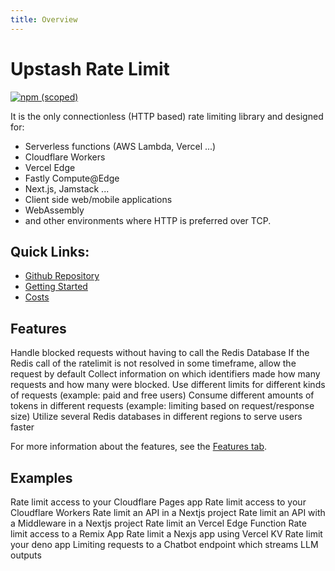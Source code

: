 ```yaml
---
title: Overview
---
```


# Upstash Rate Limit

[![npm (scoped)](https://img.shields.io/npm/v/@upstash/ratelimit)](https://www.npmjs.com/package/ratelimit)

It is the only connectionless (HTTP based) rate limiting library and designed
for:

- Serverless functions (AWS Lambda, Vercel ...)
- Cloudflare Workers
- Vercel Edge
- Fastly Compute@Edge
- Next.js, Jamstack ...
- Client side web/mobile applications
- WebAssembly
- and other environments where HTTP is preferred over TCP.

## Quick Links:

- [Github Repository](https://github.com/upstash/ratelimit)
- [Getting Started](https://upstash.com/docs/oss/sdks/ts/ratelimit/gettingstarted)
- [Costs](https://upstash.com/docs/oss/sdks/ts/ratelimit/costs)

## Features

<CardGroup cols={2}>
  <Card title="Caching" icon="shield-halved" href='https://upstash.com/docs/oss/sdks/ts/ratelimit/features#caching'>
    Handle blocked requests without having to call the Redis Database
  </Card>
  <Card title="Timeout" icon="stopwatch" href='https://upstash.com/docs/oss/sdks/ts/ratelimit/features#timeout'>
    If the Redis call of the ratelimit is not resolved in some timeframe, allow the request by default
  </Card>
  <Card title="Analytics & Dashboard" icon="magnifying-glass-chart" href='https://upstash.com/docs/oss/sdks/ts/ratelimit/features#analytics-and-dashboard'>
    Collect information on which identifiers made how many requests and how many were blocked.
  </Card>
  <Card title="Multiple Limits" icon="gears" href='https://upstash.com/docs/oss/sdks/ts/ratelimit/features#using-multiple-limits'>
    Use different limits for different kinds of requests (example: paid and free users)
  </Card>
  <Card title="Custom Rates" icon="chart-simple" href='https://upstash.com/docs/oss/sdks/ts/ratelimit/features#custom-rates'>
    Consume different amounts of tokens in different requests (example: limiting based on request/response size)
  </Card>
  <Card title="Multi Region" icon="globe" href='https://upstash.com/docs/oss/sdks/ts/ratelimit/features#multi-region'>
    Utilize several Redis databases in different regions to serve users faster
  </Card>
</CardGroup>

For more information about the features, see the [Features tab](https://upstash.com/docs/oss/sdks/ts/ratelimit/features).

## Examples

<CardGroup cols={2}>
  <Card title="Cloudflare Pages" href='https://github.com/upstash/ratelimit/tree/main/examples/cloudflare-pages'>
    Rate limit access to your Cloudflare Pages app
  </Card>
  <Card title="Cloudflare Workers" href='https://github.com/upstash/ratelimit/tree/main/examples/cloudflare-workers'>
    Rate limit access to your Cloudflare Workers
  </Card>
  <Card title="Nextjs" href='https://github.com/upstash/ratelimit/tree/main/examples/nextjs'>
    Rate limit an API in a Nextjs project
  </Card>
  <Card title="Nextjs with Middleware" href='https://github.com/upstash/ratelimit/tree/main/examples/nextjs-middleware'>
    Rate limit an API with a Middleware in a Nextjs project
  </Card>
  <Card title="Vercel Edge" href='https://github.com/upstash/ratelimit/tree/main/examples/vercel-edge'>
    Rate limit an Vercel Edge Function
  </Card>
  <Card title="Remix" href='https://github.com/upstash/ratelimit/tree/main/examples/remix'>
    Rate limit access to a Remix App
  </Card>
  <Card title="Rate limit using Vercel KV" href='https://github.com/upstash/ratelimit/tree/main/examples/with-vercel-kv'>
    Rate limit a Nexjs app using Vercel KV
  </Card>
  <Card title="Deno App" href='https://github.com/upstash/ratelimit/tree/main/examples/deno'>
    Rate limit your deno app
  </Card>
  <Card title="Rate limit your Chatbot" href='https://upstash.com/blog/degree-guru#rate-limiting'>
    Limiting requests to a Chatbot endpoint which streams LLM outputs
  </Card>
</CardGroup>
